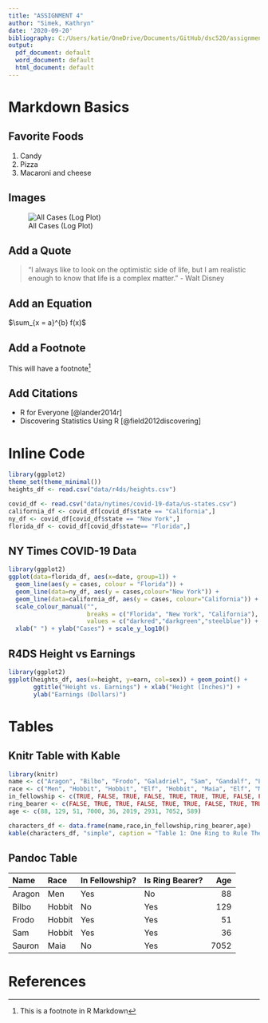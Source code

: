 ---
title: "ASSIGNMENT 4"
author: "Simek, Kathryn"
date: '2020-09-20'
bibliography: C:/Users/katie/OneDrive/Documents/GitHub/dsc520/assignments/assignment04/bibliography.bib
output:
  pdf_document: default
  word_document: default
  html_document: default
---

# Markdown Basics

## Favorite Foods
1. Candy
2. Pizza
3. Macaroni and cheese

## Images
![All Cases (Log Plot)](C:/Users/katie/OneDrive/Documents/GitHub/dsc520/completed/assignment04/plots/10-all-cases-log.png)

## Add a Quote
>“I always like to look on the optimistic side of life, but I am realistic enough to know that life is a complex matter.” - Walt Disney

## Add an Equation
$\sum_{x = a}^{b} f(x)$

## Add a Footnote
This will have a footnote^[This is a footnote in R Markdown]


## Add Citations

* R for Everyone [@lander2014r]
* Discovering Statistics Using R [@field2012discovering]

# Inline Code
```{r include=FALSE} 
library(ggplot2)
theme_set(theme_minimal())
heights_df <- read.csv("data/r4ds/heights.csv")

covid_df <- read.csv("data/nytimes/covid-19-data/us-states.csv")
california_df <- covid_df[covid_df$state == "California",]
ny_df <- covid_df[covid_df$state == "New York",]
florida_df <- covid_df[covid_df$state== "Florida",]

```

## NY Times COVID-19 Data
```{r echo=FALSE}
library(ggplot2)
ggplot(data=florida_df, aes(x=date, group=1)) +
  geom_line(aes(y = cases, colour = "Florida")) +
  geom_line(data=ny_df, aes(y = cases,colour="New York")) +
  geom_line(data=california_df, aes(y = cases, colour="California")) +
  scale_colour_manual("",
                      breaks = c("Florida", "New York", "California"),
                      values = c("darkred","darkgreen","steelblue")) +
  xlab(" ") + ylab("Cases") + scale_y_log10()

```


## R4DS Height vs Earnings
```{r echo=FALSE}
library(ggplot2)
ggplot(heights_df, aes(x=height, y=earn, col=sex)) + geom_point() + 
       ggtitle("Height vs. Earnings") + xlab("Height (Inches)") + 
       ylab("Earnings (Dollars)")
```


# Tables

## Knitr Table with Kable
```{r echo=FALSE}
library(knitr)
name <- c("Aragon", "Bilbo", "Frodo", "Galadriel", "Sam", "Gandalf", "Legolas", "Sauron", "Gollum")
race <- c("Men", "Hobbit", "Hobbit", "Elf", "Hobbit", "Maia", "Elf", "Maia", "Hobbit")
in_fellowship <- c(TRUE, FALSE, TRUE, FALSE, TRUE, TRUE, TRUE, FALSE, FALSE)
ring_bearer <- c(FALSE, TRUE, TRUE, FALSE, TRUE, TRUE, FALSE, TRUE, TRUE)
age <- c(88, 129, 51, 7000, 36, 2019, 2931, 7052, 589)

characters_df <- data.frame(name,race,in_fellowship,ring_bearer,age)
kable(characters_df, "simple", caption = "Table 1: One Ring to Rule Them All")
```

## Pandoc Table
Name      Race    In Fellowship?    Is Ring Bearer?     Age
-------   -----   --------------    ---------------    ----
Aragon    Men     Yes                No                 88
Bilbo     Hobbit   No                 Yes               129
Frodo     Hobbit   Yes                Yes               51
Sam       Hobbit   Yes                Yes               36      
Sauron    Maia     No                 Yes               7052
------   ------   ---------------    --------------     ----

# References